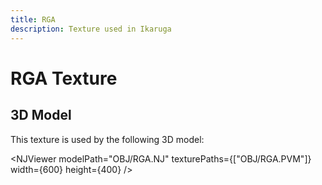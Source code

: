 ```yaml
---
title: RGA
description: Texture used in Ikaruga
---
```



# RGA Texture

<PVMViewer
  client:load
  filePath="OBJ/RGA.PVM"
/>


## 3D Model

This texture is used by the following 3D model:

<NJViewer 
  modelPath="OBJ/RGA.NJ" 
  texturePaths={["OBJ/RGA.PVM"]}
  width={600}
  height={400}
/>

